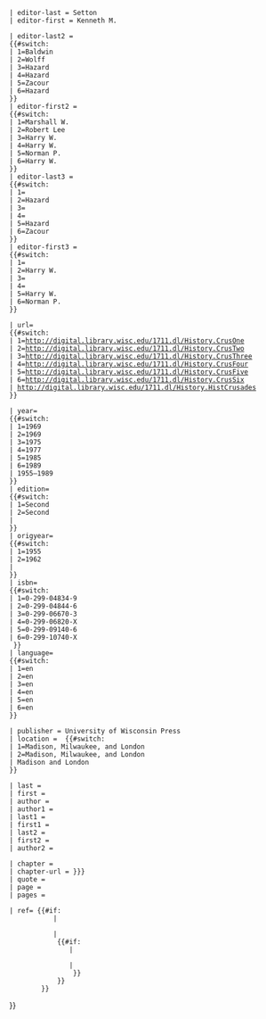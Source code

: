 {{cite book

 | title=
 {{#switch:{{{volume|}}} 
 | 1=A History of the Crusades, Volume I: The First Hundred Years
 | 2=A History of the Crusades, Volume II: The Later Crusades, 1189–1311
 | 3=A History of the Crusades, Volume III: The Fourteenth and Fifteenth Centuries
 | 4=A History of the Crusades, Volume IV: The Art and Architecture of the Crusader States
 | 5=A History of the Crusades, Volume V: The Impact of the Crusades on the Near East
 | 6=A History of the Crusades, Volume VI: The Impact of the Crusades on Europe
 | A History of the Crusades (6 vols.)
 }}

<!-- general editor -->
 | editor-last = Setton
 | editor-first = Kenneth M.
<!-- volume editors -->
 | editor-last2 =
 {{#switch:{{{volume|}}}
 | 1=Baldwin
 | 2=Wolff
 | 3=Hazard 
 | 4=Hazard 
 | 5=Zacour
 | 6=Hazard 
 }} 
 | editor-first2 =
 {{#switch:{{{volume|}}}
 | 1=Marshall W.
 | 2=Robert Lee
 | 3=Harry W.
 | 4=Harry W.
 | 5=Norman P.
 | 6=Harry W.
 }} 
 | editor-last3 = 
 {{#switch:{{{volume|}}}
 | 1=
 | 2=Hazard
 | 3=
 | 4=
 | 5=Hazard
 | 6=Zacour
 }} 
 | editor-first3 = 
 {{#switch:{{{volume|}}}
 | 1=
 | 2=Harry W.
 | 3=
 | 4=
 | 5=Harry W.
 | 6=Norman P.
 }} 


 | url=
 {{#switch:{{{volume|}}} 
 | 1=http://digital.library.wisc.edu/1711.dl/History.CrusOne
 | 2=http://digital.library.wisc.edu/1711.dl/History.CrusTwo
 | 3=http://digital.library.wisc.edu/1711.dl/History.CrusThree
 | 4=http://digital.library.wisc.edu/1711.dl/History.CrusFour
 | 5=http://digital.library.wisc.edu/1711.dl/History.CrusFive
 | 6=http://digital.library.wisc.edu/1711.dl/History.CrusSix
 | http://digital.library.wisc.edu/1711.dl/History.HistCrusades
 }}

 | year=
 {{#switch:{{{volume|}}} 
 | 1=1969
 | 2=1969
 | 3=1975
 | 4=1977
 | 5=1985
 | 6=1989
 | 1955–1989
 }}
 | edition=
 {{#switch:{{{volume|}}} 
 | 1=Second
 | 2=Second
 | 
 }}
 | origyear=
 {{#switch:{{{volume|}}} 
 | 1=1955
 | 2=1962
 | 
 }}
 | isbn=
 {{#switch:{{{volume|}}} 
 | 1=0-299-04834-9
 | 2=0-299-04844-6
 | 3=0-299-06670-3
 | 4=0-299-06820-X
 | 5=0-299-09140-6
 | 6=0-299-10740-X
  }}
 | language=
 {{#switch:{{{volume|}}} 
 | 1=en
 | 2=en
 | 3=en
 | 4=en
 | 5=en
 | 6=en
 }}

 | publisher = University of Wisconsin Press
 | location =  {{#switch:{{{volume|}}} 
 | 1=Madison, Milwaukee, and London
 | 2=Madison, Milwaukee, and London
 | Madison and London
 }}

<!-- chapter author(s) -->
 | last = {{{last|}}}
 | first = {{{first|}}}
 | author = {{{author|}}}
 | author1 = {{{author1|}}}
 | last1 = {{{last1|}}}
 | first1 = {{{first1|}}}
 | last2 = {{{last2|}}}
 | first2 = {{{first2|}}}
 | author2 = {{{author2|}}}

<!-- chapter -->
 | chapter = {{{chapter|}}}
 | chapter-url = {{{chapter-url|{{{chapterurl|}}}}}}
 | quote = {{{quote|}}}
 | page = {{{page|}}}
 | pages = {{{pages|}}}

<!-- allow for custom reference format, e.g. when multiple works by the same author with the same publication date -->
 | ref= {{#if: {{{ref|}}}
            |<!--then-->
             {{{ref|}}}
            |<!--else-->
             {{#if: {{{last|}}}{{{last1|}}}
                |<!--then-->
                 {{{ref|}}}
                |<!--else-->
                 {{{ref|{{SfnRef|A History of the Crusades}}}}}
             }}
         }}
}}<noinclude>
{{Documentation}}
[[Category:图书引用模板|{{PAGENAME}}]]
</noinclude><!--DO NOT PUT A BLANK LINE AFTER THIS COMMENT-->